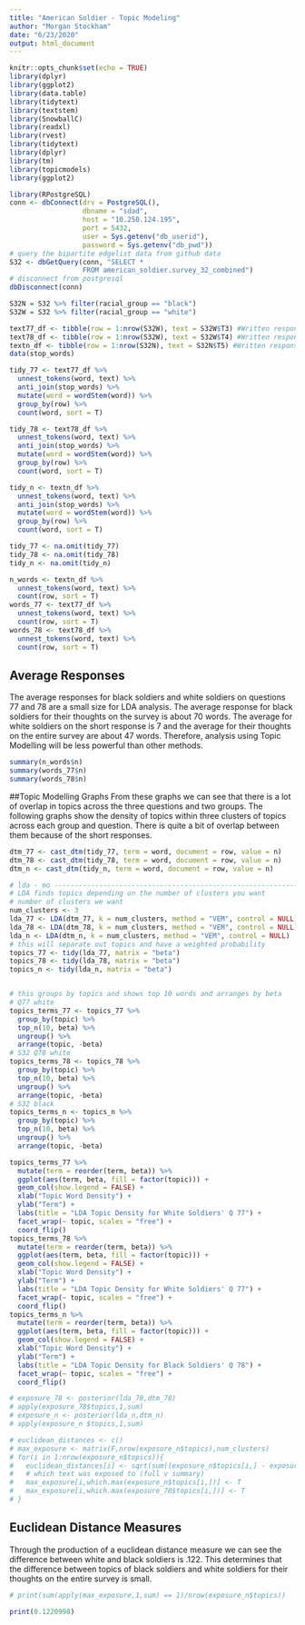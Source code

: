 ```yaml
---
title: "American Soldier - Topic Modeling"
author: "Morgan Stockham"
date: "6/23/2020"
output: html_document
---
```


```r
knitr::opts_chunk$set(echo = TRUE)
library(dplyr)
library(ggplot2)
library(data.table)
library(tidytext)
library(textstem)
library(SnowballC)
library(readxl)
library(rvest)
library(tidytext)
library(dplyr)
library(tm)
library(topicmodels)
library(ggplot2)
```

```r
library(RPostgreSQL)
conn <- dbConnect(drv = PostgreSQL(),
                  dbname = "sdad",
                  host = "10.250.124.195",
                  port = 5432,
                  user = Sys.getenv("db_userid"),
                  password = Sys.getenv("db_pwd"))
# query the bipartite edgelist data from github data
S32 <- dbGetQuery(conn, "SELECT *
                  FROM american_soldier.survey_32_combined")
# disconnect from postgresql
dbDisconnect(conn)

S32N = S32 %>% filter(racial_group == "black")
S32W = S32 %>% filter(racial_group == "white")

text77_df <- tibble(row = 1:nrow(S32W), text = S32W$T3) #Written response to "should soldiers be in separate outfits?"
text78_df <- tibble(row = 1:nrow(S32W), text = S32W$T4) #Written response on overall thoughts on the survey
textn_df <- tibble(row = 1:nrow(S32N), text = S32N$T5) #Written response to "should soldiers be in separate outfits?"
data(stop_words)

tidy_77 <- text77_df %>%
  unnest_tokens(word, text) %>%
  anti_join(stop_words) %>%
  mutate(word = wordStem(word)) %>%
  group_by(row) %>%
  count(word, sort = T)

tidy_78 <- text78_df %>%
  unnest_tokens(word, text) %>%
  anti_join(stop_words) %>%
  mutate(word = wordStem(word)) %>%
  group_by(row) %>%
  count(word, sort = T)

tidy_n <- textn_df %>%
  unnest_tokens(word, text) %>%
  anti_join(stop_words) %>%
  mutate(word = wordStem(word)) %>%
  group_by(row) %>%
  count(word, sort = T)

tidy_77 <- na.omit(tidy_77)
tidy_78 <- na.omit(tidy_78)
tidy_n <- na.omit(tidy_n)

n_words <- textn_df %>%
  unnest_tokens(word, text) %>%
  count(row, sort = T)
words_77 <- text77_df %>%
  unnest_tokens(word, text) %>%
  count(row, sort = T)
words_78 <- text78_df %>%
  unnest_tokens(word, text) %>%
  count(row, sort = T)
```

## Average Responses

The average responses for black soldiers and white soldiers on questions 77 and 78 are a small size for LDA analysis.  The average response for black soldiers for their thoughts on the survey is about 70 words. The average for white soldiers on the short response is 7 and the average for their thoughts on the entire survey are about 47 words. Therefore, analysis using Topic Modelling will be less powerful than other methods.
```r
summary(n_words$n)
summary(words_77$n)
summary(words_78$n)
```
##Topic Modelling Graphs
From these graphs we can see that there is a lot of overlap in topics across the three questions and two groups. The following graphs show the density of topics within three clusters of topics across each group and question. There is quite a bit of overlap between them because of the short responses.

```r
dtm_77 <- cast_dtm(tidy_77, term = word, document = row, value = n)
dtm_78 <- cast_dtm(tidy_78, term = word, document = row, value = n)
dtm_n <- cast_dtm(tidy_n, term = word, document = row, value = n)

# lda - mo ---------------------------------------------------------------
# LDA finds topics depending on the number of clusters you want
# number of clusters we want
num_clusters <- 3
lda_77 <- LDA(dtm_77, k = num_clusters, method = "VEM", control = NULL)
lda_78 <- LDA(dtm_78, k = num_clusters, method = "VEM", control = NULL)
lda_n <- LDA(dtm_n, k = num_clusters, method = "VEM", control = NULL)
# this will separate out topics and have a weighted probability
topics_77 <- tidy(lda_77, matrix = "beta")
topics_78 <- tidy(lda_78, matrix = "beta")
topics_n <- tidy(lda_n, matrix = "beta")


# this groups by topics and shows top 10 words and arranges by beta
# Q77 white
topics_terms_77 <- topics_77 %>%
  group_by(topic) %>%
  top_n(10, beta) %>%
  ungroup() %>%
  arrange(topic, -beta)
# S32 Q78 white
topics_terms_78 <- topics_78 %>%
  group_by(topic) %>%
  top_n(10, beta) %>%
  ungroup() %>%
  arrange(topic, -beta)
# S32 black
topics_terms_n <- topics_n %>%
  group_by(topic) %>%
  top_n(10, beta) %>%
  ungroup() %>%
  arrange(topic, -beta)

topics_terms_77 %>%
  mutate(term = reorder(term, beta)) %>%
  ggplot(aes(term, beta, fill = factor(topic))) +
  geom_col(show.legend = FALSE) +
  xlab("Topic Word Density") +
  ylab("Term") +
  labs(title = "LDA Topic Density for White Soldiers' Q 77") +
  facet_wrap(~ topic, scales = "free") +
  coord_flip()
topics_terms_78 %>%
  mutate(term = reorder(term, beta)) %>%
  ggplot(aes(term, beta, fill = factor(topic))) +
  geom_col(show.legend = FALSE) +
  xlab("Topic Word Density") +
  ylab("Term") +
  labs(title = "LDA Topic Density for White Soldiers' Q 77") +
  facet_wrap(~ topic, scales = "free") +
  coord_flip()
topics_terms_n %>%
  mutate(term = reorder(term, beta)) %>%
  ggplot(aes(term, beta, fill = factor(topic))) +
  geom_col(show.legend = FALSE) +
  xlab("Topic Word Density") +
  ylab("Term") +
  labs(title = "LDA Topic Density for Black Soldiers' Q 78") +
  facet_wrap(~ topic, scales = "free") +
  coord_flip()

# exposure_78 <- posterior(lda_78,dtm_78)
# apply(exposure_78$topics,1,sum)
# exposure_n <- posterior(lda_n,dtm_n)
# apply(exposure_n $topics,1,sum)

# euclidean_distances <- c()
# max_exposure <- matrix(F,nrow(exposure_n$topics),num_clusters)
# for(i in 1:nrow(exposure_n$topics)){
#   euclidean_distances[i] <- sqrt(sum((exposure_n$topics[i,] - exposure_78$topics[i,])^2))
#   # which text was exposed to (full v summary)
#   max_exposure[i,which.max(exposure_n$topics[i,])] <- T
#   max_exposure[i,which.max(exposure_78$topics[i,])] <- T
# }
```

## Euclidean Distance Measures

Through the production of a euclidean distance measure we can see the difference between white and black soldiers is $.122$. This determines that the difference between topics of black soldiers and white soldiers for their thoughts on the entire survey is small.
```r

# print(sum(apply(max_exposure,1,sum) == 1)/nrow(exposure_n$topics))

print(0.1220998)

```

